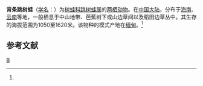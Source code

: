 {{Speciesbox 
| taxon = Chirixalus doriae
| status = LC |  status_system = iucn3.1
| status_ref = <ref name=iucn>  {{IUCN2010|version=2010.3| assessors = Chou Wenhao, Shi Haitao, Yang Datong,  Lu Shunqing, Peter Paul van Dijk, Annemarie Ohler, Sushil Dutta & Mohini  Mohan Borah | year = 2004 | id = 58787 | title = Chirixalus doriae  |downloaded = 2010-10-5}}</ref>
| image = Chiromantis doriae, Doria's Asian tree frog.jpg
| authority = (Boulenger, 1893)<ref name='id5014'>{{cite web| url =http://www.bioinfo.cn/db05/BjdwSpecies.php?action=view&id=5014| title =背条跳树蛙| work =《中国动物物种编目数据库》| publisher =中国科学院微生物研究所| author =中国科学院动物研究所| accessdate =2009-04-11| deadurl =yes| archiveurl =https://web.archive.org/web/20160305043953/http://www.bioinfo.cn/db05/BjdwSpecies.php?action=view&id=5014| archivedate =2016-03-05}}</ref>
}}

'''背条跳树蛙'''（[[学名|学名]]：{{lang|la|''Chirixalus doriae''}}）为[[树蛙科|树蛙科]][[跳树蛙属|跳树蛙属]]的[[两栖动物|两栖动物]]。在[[中国大陆|中国大陆]]，分布于[[海南|海南]]、[[云南|云南]]等地，一般栖息于中山地带、芭蕉树下或山边草间以及稻田边草丛中。其生存的海拔范围为1050至1620米。该物种的模式产地在[[缅甸|缅甸]]。<ref name='id5014'/>

== 参考文献 ==
{{reflist}}

{{Taxonbar}}

[[Category:跳树蛙属|B]]